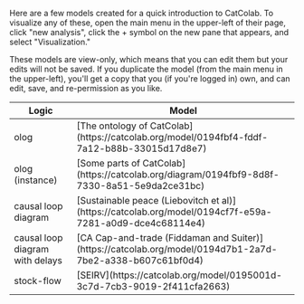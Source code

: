 Here are a few models created for a quick introduction to CatColab.
To visualize any of these, open the main menu in the upper-left of their page, click "new analysis", click the + symbol on the new pane that appears, and select "Visualization."

These models are view-only, which means that you can edit them but your edits will not be saved.
If you duplicate the model (from the main menu in the upper-left), you'll get a copy that you (if you're logged in) own, and can edit, save, and re-permission as you like.

<table>
  <thead>
    <tr>
      <th>Logic</th>
      <th>Model</th>
    </tr>
  </thead>
  <tbody>
    <tr>
      <td>olog</td>
      <td>[The ontology of CatColab](https://catcolab.org/model/0194fbf4-fddf-7a12-b88b-33015d17d8e7)</td>
    </tr>
    <tr>
      <td>olog (instance)</td>
      <td>[Some parts of CatColab](https://catcolab.org/diagram/0194fbf9-8d8f-7330-8a51-5e9da2ce31bc)</td>
    </tr>
    <tr>
      <td>causal loop diagram</td>
      <td>[Sustainable peace (Liebovitch et al)](https://catcolab.org/model/0194cf7f-e59a-7281-a0d9-dce4c68114e4)</td>
    </tr>
    <tr>
      <td>causal loop diagram with delays</td>
      <td>[CA Cap-and-trade (Fiddaman and Suiter)](https://catcolab.org/model/0194d7b1-2a7d-7be2-a338-b607c61bf0d4)</td>
    </tr>
    <tr>
      <td>stock-flow</td>
      <td>[SEIRV](https://catcolab.org/model/0195001d-3c7d-7cb3-9019-2f411cfa2663)</td>
    </tr>
  </tbody>
</table>
